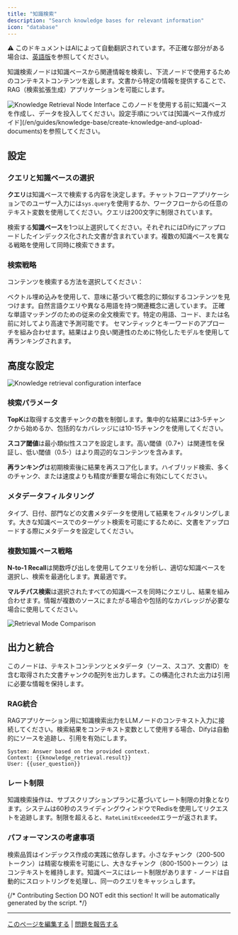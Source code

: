 ```yaml
---
title: "知識検索"
description: "Search knowledge bases for relevant information"
icon: "database"
---
```


<Note> ⚠️ このドキュメントはAIによって自動翻訳されています。不正確な部分がある場合は、[英語版](/en/documentation/pages/nodes/knowledge-retrieval)を参照してください。</Note>


知識検索ノードは知識ベースから関連情報を検索し、下流ノードで使用するためのコンテキストコンテンツを返します。文書から特定の情報を提供することで、RAG（検索拡張生成）アプリケーションを可能にします。

<Frame caption="知識検索ノードの設定">
  <img src="https://assets-docs.dify.ai/dify-enterprise-mintlify/en/guides/workflow/node/d90961c6d794d425a8e11df177315188.png" alt="Knowledge Retrieval Node Interface" />
</Frame>

<Info>
  このノードを使用する前に知識ベースを作成し、データを投入してください。設定手順については[知識ベース作成ガイド](/en/guides/knowledge-base/create-knowledge-and-upload-documents)を参照してください。
</Info>

## 設定

### クエリと知識ベースの選択

**クエリ**は知識ベースで検索する内容を決定します。チャットフローアプリケーションでのユーザー入力には`sys.query`を使用するか、ワークフローからの任意のテキスト変数を使用してください。クエリは200文字に制限されています。

検索する**知識ベース**を1つ以上選択してください。それぞれにはDifyにアップロードしたインデックス化された文書が含まれています。複数の知識ベースを異なる戦略を使用して同時に検索できます。

### 検索戦略

コンテンツを検索する方法を選択してください：

<Tabs>
  <Tab title="セマンティック検索">
    ベクトル埋め込みを使用して、意味に基づいて概念的に類似するコンテンツを見つけます。自然言語クエリや異なる用語を持つ関連概念に適しています。
  </Tab>
  
  <Tab title="キーワード検索">
    正確な単語マッチングのための従来の全文検索です。特定の用語、コード、または名前に対してより高速で予測可能です。
  </Tab>
  
  <Tab title="ハイブリッド検索">
    セマンティックとキーワードのアプローチを組み合わせます。結果はより良い関連性のために特化したモデルを使用して再ランキングされます。
  </Tab>
</Tabs>

## 高度な設定

<Frame caption="高度な検索設定オプション">
  <img src="https://assets-docs.dify.ai/2025/03/fbd43d558f83b355a1b18ac26a253b84.png" alt="Knowledge retrieval configuration interface" />
</Frame>

### 検索パラメータ

**TopK**は取得する文書チャンクの数を制御します。集中的な結果には3-5チャンクから始めるか、包括的なカバレッジには10-15チャンクを使用してください。

**スコア閾値**は最小類似性スコアを設定します。高い閾値（0.7+）は関連性を保証し、低い閾値（0.5-）はより周辺的なコンテンツを含みます。

**再ランキング**は初期検索後に結果を再スコア化します。ハイブリッド検索、多くのチャンク、または速度よりも精度が重要な場合に有効にしてください。

### メタデータフィルタリング

タイプ、日付、部門などの文書メタデータを使用して結果をフィルタリングします。大きな知識ベースでのターゲット検索を可能にするために、文書をアップロードする際にメタデータを設定してください。

### 複数知識ベース戦略

**N-to-1 Recall**は関数呼び出しを使用してクエリを分析し、適切な知識ベースを選択し、検索を最適化します。異最適です。

**マルチパス検索**は選択されたすべての知識ベースを同時にクエリし、結果を組み合わせます。情報が複数のソースにまたがる場合や包括的なカバレッジが必要な場合に使用してください。

<Frame caption="複数知識ベースの検索戦略の比較">
  <img src="https://assets-docs.dify.ai/dify-enterprise-mintlify/en/guides/workflow/node/4a3007cda9dfa50ddac3711693725dce.png" alt="Retrieval Mode Comparison" />
</Frame>

## 出力と統合

このノードは、テキストコンテンツとメタデータ（ソース、スコア、文書ID）を含む取得された文書チャンクの配列を出力します。この構造化された出力は引用に必要な情報を保持します。

### RAG統合

RAGアプリケーション用に知識検索出力をLLMノードのコンテキスト入力に接続してください。検索結果をコンテキスト変数として使用する場合、Difyは自動的にソースを追跡し、引用を有効にします。

```text
System: Answer based on the provided context.
Context: {{knowledge_retrieval.result}}
User: {{user_question}}
```

### レート制限

知識検索操作は、サブスクリプションプランに基づいてレート制限の対象となります。システムは60秒のスライディングウィンドウでRedisを使用してリクエストを追跡します。制限を超えると、`RateLimitExceeded`エラーが返されます。

### パフォーマンスの考慮事項

検索品質はインデックス作成の実践に依存します。小さなチャンク（200-500トークン）は精密な検索を可能にし、大きなチャンク（800-1500トークン）はコンテキストを維持します。知識ベースにはレート制限があります - ノードは自動的にスロットリングを処理し、同一のクエリをキャッシュします。

{/*
Contributing Section
DO NOT edit this section!
It will be automatically generated by the script.
*/}

---

[このページを編集する](https://github.com/langgenius/dify-docs/edit/main/ja-jp/documentation/pages/nodes/knowledge-retrieval.mdx) | [問題を報告する](https://github.com/langgenius/dify-docs/issues/new?template=docs.yml)

